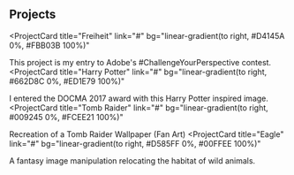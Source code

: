 ## Projects

<ProjectCard
  title="Freiheit"
  link="#"
  bg="linear-gradient(to right, #D4145A 0%, #FBB03B 100%)"
>
  This project is my entry to Adobe's #ChallengeYourPerspective contest.
</ProjectCard>
<ProjectCard
  title="Harry Potter"
  link="#"
  bg="linear-gradient(to right, #662D8C 0%, #ED1E79 100%)"
>
  I entered the DOCMA 2017 award with this Harry Potter inspired image.
</ProjectCard>
<ProjectCard
  title="Tomb Raider"
  link="#"
  bg="linear-gradient(to right, #009245 0%, #FCEE21 100%)"
>
  Recreation of a Tomb Raider Wallpaper (Fan Art)
</ProjectCard>
<ProjectCard
  title="Eagle"
  link="#"
  bg="linear-gradient(to right, #D585FF 0%, #00FFEE 100%)"
>
  A fantasy image manipulation relocating the habitat of wild animals.
</ProjectCard>
